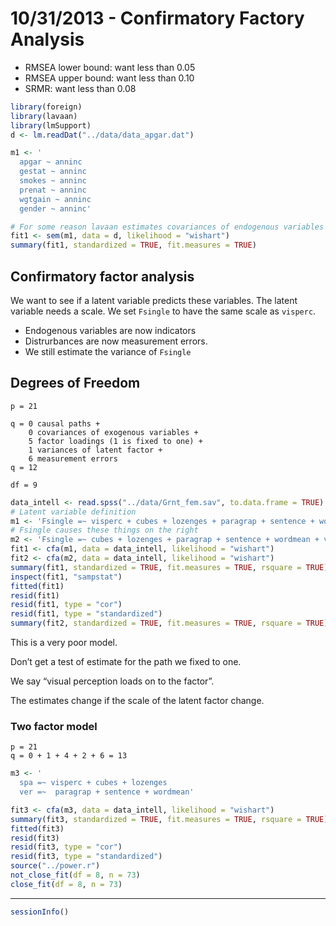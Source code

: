 10/31/2013 - Confirmatory Factory Analysis
===============================================================================

* RMSEA lower bound: want less than 0.05
* RMSEA upper bound: want less than 0.10
* SRMR: want less than 0.08

```r
library(foreign)
library(lavaan)
library(lmSupport)
d <- lm.readDat("../data/data_apgar.dat")

m1 <- '
  apgar ~ anninc
  gestat ~ anninc
  smokes ~ anninc
  prenat ~ anninc
  wgtgain ~ anninc
  gender ~ anninc'

# For some reason lavaan estimates covariances of endogenous variables
fit1 <- sem(m1, data = d, likelihood = "wishart")
summary(fit1, standardized = TRUE, fit.measures = TRUE)
```


## Confirmatory factor analysis

We want to see if a latent variable predicts these variables. The latent variable needs a scale. We set `Fsingle` to have the same scale as `visperc`. 

* Endogenous variables are now indicators
* Distrurbances are now measurement errors.
* We still estimate the variance of `Fsingle`

## Degrees of Freedom

```
p = 21

q = 0 causal paths + 
    0 covariances of exogenous variables + 
    5 factor loadings (1 is fixed to one) + 
    1 variances of latent factor + 
    6 measurement errors 
q = 12 

df = 9
```

```r
data_intell <- read.spss("../data/Grnt_fem.sav", to.data.frame = TRUE)
# Latent variable definition
m1 <- 'Fsingle =~ visperc + cubes + lozenges + paragrap + sentence + wordmean'
# Fsingle causes these things on the right
m2 <- 'Fsingle =~ cubes + lozenges + paragrap + sentence + wordmean + visperc'
fit1 <- cfa(m1, data = data_intell, likelihood = "wishart")
fit2 <- cfa(m2, data = data_intell, likelihood = "wishart")
summary(fit1, standardized = TRUE, fit.measures = TRUE, rsquare = TRUE)
inspect(fit1, "sampstat")
fitted(fit1)
resid(fit1)
resid(fit1, type = "cor")
resid(fit1, type = "standardized")
summary(fit2, standardized = TRUE, fit.measures = TRUE, rsquare = TRUE)
```

This is a very poor model.

Don't get a test of estimate for the path we fixed to one.

We say "visual perception loads on to the factor".

The estimates change if the scale of the latent factor change.

### Two factor model

```
p = 21
q = 0 + 1 + 4 + 2 + 6 = 13
```

```r
m3 <- '
  spa =~ visperc + cubes + lozenges
  ver =~  paragrap + sentence + wordmean'

fit3 <- cfa(m3, data = data_intell, likelihood = "wishart")
summary(fit3, standardized = TRUE, fit.measures = TRUE, rsquare = TRUE)
fitted(fit3)
resid(fit3)
resid(fit3, type = "cor")
resid(fit3, type = "standardized")
source("../power.r")
not_close_fit(df = 8, n = 73)
close_fit(df = 8, n = 73)
```

***

```r
sessionInfo()
```
